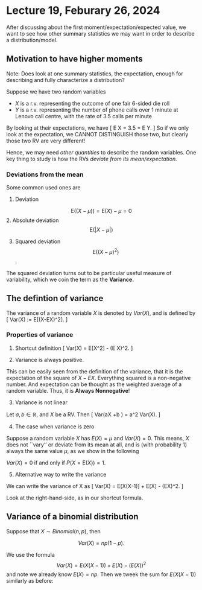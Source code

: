 # Lecture 19, Feburary 26, 2024

After discussing about the first moment/expectation/expected value, we want to see how other summary statistics we may want in order to describe a distribution/model.

## Motivation to have higher moments

Note: Does look at one summary statistics, the expectation, enough for describing and fully characterize a distribution?

::: {.example }
Suppose we have two random variables

* $X$ is a r.v. representing the outcome of one fair 6-sided die roll
* $Y$ is a r.v. representing the number of phone calls over 1 minute at Lenovo call centre, with the rate of 3.5 calls per minute

By looking at their expectations, we have 
\[
  E X = 3.5 = E Y.
\]
So if we only look at the expectation, we CANNOT DISTINGUISH those two, but clearly those two RV are very different!
:::

Hence, we may need *other quantities* to describe the random variables. One key thing to study is how the RVs *deviate from its mean/expectation.* 

### Deviations from the mean

Some common used ones are 

1. Deviation

$$\mbox{E}((X- \mu)) = \mbox{E}(X)- \mu = 0$$
2. Absolute deviation
$$ \mbox{E} \left(| X - \mu |\right)$$

3. Squared deviation
$$ \mbox{E} \left((X-\mu)^2\right) $$.

The squared deviation turns out to be particular useful measure of variability, which we coin the term as the **Variance.**

## The defintion of variance

::: {.definition name="variance"}
The variance of a random variable $X$ is denoted by $Var(X)$, and is defined by 
\[
  Var(X) := E[(X-EX)^2].
\]
:::



### Properties of variance

1. Shortcut definition
\[
  Var(X) = E[X^2] - (E X)^2.
\]

2. Variance is always positive. 

This can be easily seen from the definition of the variance, that it is the expectation of the square of $X-EX$. Everything squared is a non-negative number. And expectation can be thought as the weighted average of a random variable. Thus, it is **Always Nonnegative**!

3. Variance is not linear

Let $a,b\in \mathbb{R}$, and $X$ be a RV. Then
\[
  Var(aX +b ) = a^2 Var(X).
\]

4. The case when variance is zero

Suppose a random variable $X$ has $E(X)=\mu$ and $Var(X)=0$. This means, $X$ does not ``vary'' or deviate from its mean at all, and is (with probability 1) always the same value $\mu$, as we show in the following 
    
    
::: {.theorem }
 $Var(X) = 0$ if and only if $P(X = \mbox{E}(X)) = 1$.
:::

5. Alternative way to write the variance

We can write the variance of X as 
\[
  Var(X) = E[X(X-1)] + E[X] - (EX)^2.
\]

::: {.proof }

Look at the right-hand-side,
\begin{align*}
  &E[X(X-1)]+ E[X] - E^2[X]\\
  &=E[X^2-X] + E[X] - E^2[X]\\
  &= E[X^2 -X + X - E^2[X]] \\
  &= E[X^2 -\mu^2] = E[X^2] - \mu^2,
\end{align*}
as in our shortcut formula.

:::

## Variance of a binomial distribution

::: {.theorem }
Suppose that $X\sim Binomial(n,p)$, then

$$
Var(X) = np(1-p).
$$
:::

::: {.proof}
We use the formula $$Var(X) = E(X(X-1)) + E(X) - (E(X))^2$$ and note we already know $E(X)=np$.\pause
 Then we tweek the sum for $E(X(X-1))$ similarly as before:

\begin{align*}
E&(X(X-1)) =\sum_{x=0}^n x(x-1) \frac{n!}{(n-x)! x!} p^x (1-p)^{n-x} \\
&= n(n-1) p^2 \sum_{x=2}^n \frac{(n-2)!}{(n-2-(x-2))!(x-2)!} p^{x-2} (1-p)^{n-2-(x-2)}\\
&= n(n-1) p^2 \underbrace{\sum_{y=0}^{n-2} \frac{(n-2)!}{(n-2-y)!y!} p^{y} (1-p)^{n-2-y}}_{=1\text{ as sum of $Bin(n-2,p)$ p.f.}}\\
&= n(n-1) p^2
\end{align*}
:::